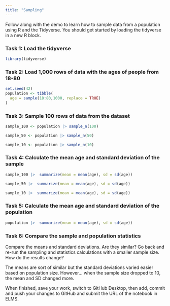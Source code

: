 ```yaml
---
title: "Sampling"
---
```


Follow along with the demo to learn how to sample data from a population using R and the Tidyverse. You should get started by loading the tidyverse in a new R block.

### Task 1: Load the tidyverse
```r
library(tidyverse)
```


### Task 2: Load 1,000 rows of data with the ages of people from 18-80
```r
set.seed(42) 
population <- tibble(
  age = sample(18:80,1000, replace = TRUE)
)

```


### Task 3: Sample 100 rows of data from the dataset
```r
sample_100 <- population |> sample_n(100)

sample_50 <- population |> sample_n(50)

sample_10 <- population |> sample_n(10)

```


### Task 4: Calculate the mean age and standard deviation of the sample

```r
sample_100 |>  summarize(mean = mean(age), sd = sd(age))

sample_50 |>  summarize(mean = mean(age), sd = sd(age))

sample_10 |>  summarize(mean = mean(age), sd = sd(age))


```

### Task 5: Calculate the mean age and standard deviation of the population

```r
population |>  summarize(mean = mean(age), sd = sd(age))
```


### Task 6: Compare the sample and population statistics

Compare the means and standard deviations. Are they similar? Go back and re-run the sampling and statistics calculations with a smaller sample size. How do the results change?

The means are sort of similar but the standard deviations varied easier based on population size. However... when the sample size dropped to 10, the mean and SD changed more. 

When finished, save your work, switch to GitHub Desktop, then add, commit and push your changes to GitHub and submit the URL of the notebook in ELMS.
